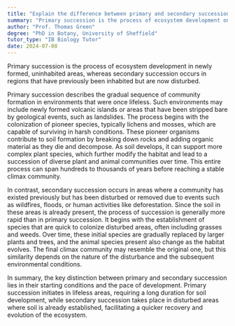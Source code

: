 ```yaml
---
title: "Explain the difference between primary and secondary succession"
summary: "Primary succession is the process of ecosystem development on new, uninhabited areas, while secondary succession occurs in areas previously inhabited but disturbed."
author: "Prof. Thomas Green"
degree: "PhD in Botany, University of Sheffield"
tutor_type: "IB Biology Tutor"
date: 2024-07-08
---
```


Primary succession is the process of ecosystem development in newly formed, uninhabited areas, whereas secondary succession occurs in regions that have previously been inhabited but are now disturbed.

Primary succession describes the gradual sequence of community formation in environments that were once lifeless. Such environments may include newly formed volcanic islands or areas that have been stripped bare by geological events, such as landslides. The process begins with the colonization of pioneer species, typically lichens and mosses, which are capable of surviving in harsh conditions. These pioneer organisms contribute to soil formation by breaking down rocks and adding organic material as they die and decompose. As soil develops, it can support more complex plant species, which further modify the habitat and lead to a succession of diverse plant and animal communities over time. This entire process can span hundreds to thousands of years before reaching a stable climax community.

In contrast, secondary succession occurs in areas where a community has existed previously but has been disturbed or removed due to events such as wildfires, floods, or human activities like deforestation. Since the soil in these areas is already present, the process of succession is generally more rapid than in primary succession. It begins with the establishment of species that are quick to colonize disturbed areas, often including grasses and weeds. Over time, these initial species are gradually replaced by larger plants and trees, and the animal species present also change as the habitat evolves. The final climax community may resemble the original one, but this similarity depends on the nature of the disturbance and the subsequent environmental conditions.

In summary, the key distinction between primary and secondary succession lies in their starting conditions and the pace of development. Primary succession initiates in lifeless areas, requiring a long duration for soil development, while secondary succession takes place in disturbed areas where soil is already established, facilitating a quicker recovery and evolution of the ecosystem.
    